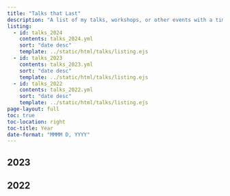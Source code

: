 ```yaml
---
title: "Talks that Last"
description: "A list of my talks, workshops, or other events with a time, date, and place"
listing:
  - id: talks_2024
    contents: talks_2024.yml
    sort: "date desc"
    template: ../static/html/talks/listing.ejs
  - id: talks_2023
    contents: talks_2023.yml
    sort: "date desc"
    template: ../static/html/talks/listing.ejs
  - id: talks_2022
    contents: talks_2022.yml
    sort: "date desc"
    template: ../static/html/talks/listing.ejs
page-layout: full
toc: true
toc-location: right
toc-title: Year
date-format: "MMMM D, YYYY"
---
```




## 2023

:::{#talks_2023}
:::

## 2022

:::{#talks_2022}
:::